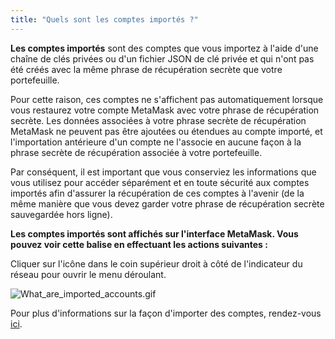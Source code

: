 ```yaml
---
title: "Quels sont les comptes importés ?"
---
```


**Les comptes importés** sont des comptes que vous importez à l'aide d'une chaîne de clés privées ou d'un fichier JSON de clé privée et qui n'ont pas été créés avec la même phrase de récupération secrète que votre portefeuille.

Pour cette raison, ces comptes ne s'affichent pas automatiquement lorsque vous restaurez votre compte MetaMask avec votre phrase de récupération secrète. Les données associées à votre phrase secrète de récupération MetaMask ne peuvent pas être ajoutées ou étendues au compte importé, et l'importation antérieure d'un compte ne l'associe en aucune façon à la phrase secrète de récupération associée à votre portefeuille.

Par conséquent, il est important que vous conserviez les informations que vous utilisez pour accéder séparément et en toute sécurité aux comptes importés afin d'assurer la récupération de ces comptes à l'avenir (de la même manière que vous devez garder votre phrase de récupération secrète sauvegardée hors ligne).

**Les comptes importés sont affichés sur l'interface MetaMask. Vous pouvez voir cette balise en effectuant les actions suivantes :**

Cliquer sur l'icône dans le coin supérieur droit à côté de l'indicateur du réseau pour ouvrir le menu déroulant.

<div class="center-container">
  <div class="img-medium">
    <img
      src={
        require("../../../../../../img/i18n/legacy/What_are_imported_accounts.gif")
          .default
      }
      alt="What_are_imported_accounts.gif"
    />
  </div>
</div>

Pour plus d'informations sur la façon d'importer des comptes, rendez-vous [ici](/managing-my-wallet/accounts-and-addresses/how-to-import-an-account).
